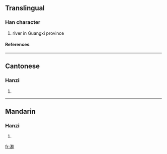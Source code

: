 ==Translingual==
===Han character===
{{Han char|rn=85|rad=水|as=10|sn=13|four=3411<sub>4</sub>|canj=水木土土 (EDGG)}}
# river in Guangxi province
====References====
{{Han ref|kx=0639.130|dkj=17923|dj=1046.060|hdz=31695.010|uh=6E8E|ud=28302|bh=DE60|bd=56928}}

----
==Cantonese==
===Hanzi===
{{yue-hanzi|jyut=|y=gwai3}}
# {{defn|Cantonese}}

----
==Mandarin==
===Hanzi===
{{cmn-hanzi|pin=[[gùi]] (gui4)|wg=kuei<sup>4</sup>}}
# {{defn|Mandarin}}

[[fr:溎]]